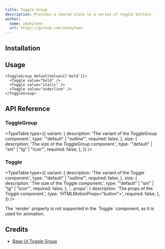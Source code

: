 ```yaml
---
title: Toggle Group
description: Provides a shared state to a series of toggle buttons.
author:
  name: imskyleen
  url: https://github.com/imskyleen
---
```


<ComponentPreview name="demo-components-base-toggle-group" />

## Installation

<ComponentInstallation name="components-base-toggle-group" />

## Usage

```tsx
<ToggleGroup defaultValue={['bold']}>
  <Toggle value="bold" />
  <Toggle value="italic" />
  <Toggle value="underline" />
</ToggleGroup>
```

## API Reference

### ToggleGroup

<div className="flex flex-col gap-2">
  <ExternalLink
    href="https://animate-ui.com/docs/components/base/toggle-group#togglegroup"
    text="Animate UI API Reference - ToggleGroup"
  />

  <ExternalLink
    href="https://base-ui.com/react/components/toggle-group#api-reference"
    text="Base UI API Reference - ToggleGroup"
  />
</div>

<TypeTable
  type={{
    variant: {
      description: 'The variant of the ToggleGroup component.',
      type: '"default" | "outline"',
      required: false,
    },
    size: {
      description: 'The size of the ToggleGroup component.',
      type: '"default" | "sm" | "lg" | "icon"',
      required: false,
    },
  }}
/>

### Toggle

<div className="flex flex-col gap-2">
  <ExternalLink
    href="https://animate-ui.com/docs/components/base/toggle-group#toggle"
    text="Animate UI API Reference - Toggle"
  />

  <ExternalLink
    href="https://base-ui.com/react/components/toggle#api-reference"
    text="Base UI API Reference - Toggle"
  />
</div>

<TypeTable
  type={{
    variant: {
      description: 'The variant of the Toggle component.',
      type: '"default" | "outline"',
      required: false,
    },
    size: {
      description: 'The size of the Toggle component.',
      type: '"default" | "sm" | "lg" | "icon"',
      required: false,
    },
    '...props': {
      description: 'The props of the Toggle component.',
      type: 'HTMLMotionProps<"button">',
      required: false,
    },
  }}
/>

<Callout type="info">
  The `render` property is not supported in the `Toggle` component, as it is
  used for animation.
</Callout>

## Credits

- [Base UI Toggle Group](https://base-ui.com/react/components/toggle-group)

